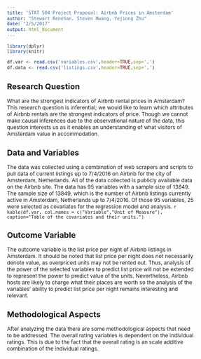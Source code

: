 ```yaml
---
title: 'STAT 504 Project Proposal: Airbnb Prices in Amsterdam'
author: "Stewart Renehan, Steven Hwang, Yejiong Zhu"
date: "2/5/2017"
output: html_document
---
```


```r
library(dplyr)
library(knitr)

df.var <- read.csv('variables.csv',header=TRUE,sep=',')
df.data <- read.csv('listings.csv',header=TRUE,sep=',')
```

<!-- your names;
the title of the project;
a brief description of the research question, identifying whether it has inferential or predictive objectives;
a brief but clear and complete description of the associated data set that includes:
data collection process (e.g., describe the sample or experimental design),
units of measurement for all variables,
data structure (e.g., if your data are on 50 U.S. states with the sample size of 354, explain where the number 354 is coming from);
a clear identification of the outcome variable;
a brief description of any unusual methodological aspects that are already apparent (e.g., homoscedasticity, outliers, or dependent data structure);
a few key references.
The entire project proposal, including references, should not exceed one double-sided page in a normal size font (12pts).  --> 

<style type="text/css">
body{ /* Normal  */
   font-size: 12px;
}
</style>

## Research Question
What are the strongest indicators of Airbnb rental prices in Amsterdam? This research question is inferential; we would like to learn which attributes of Airbnb rentals are the strongest indicators of price. Though we cannot make causal inferences due to the observational nature of the data, this question interests us as it enables an understanding of what visitors of Amsterdam value in accommodation.

## Data and Variables
The data was collected using a combination of web scrapers and scripts to pull data of current listings up to 7/4/2016 on Airbnb for the city of Amsterdam, Netherlands. All of the data collected is publicly available data on the Airbnb site. The data has 95 variables with a sample size of 13849. The sample size of 13849, which is the number of Airbnb listings currently active in Amsterdam, Netherlands up to 7/4/2016. Of those 95 variables, 25 were selected as covariates for the regression model and analysis. 
`r kable(df.var, col.names = c("Variable","Unit of Measure"), caption="Table of the covariates and their units.")`

## Outcome Variable
The outcome variable is the list price per night of Airbnb listings in Amsterdam. It should be noted that list price per night does not necessarily denote value, as overpriced units may not be rented out. Thus, analysis of the power of the selected variables to predict list price will not be extended to represent the power to predict value of the units. Nevertheless, Airbnb hosts are likely to charge what their places are worth so the analysis of the variables' ability to predict list price per night remains interesting and relevant.

## Methodological Aspects
After analyzing the data there are some methodological aspects that need to be addressed. The overall rating variables is dependent on the individual ratings. This is due to the fact that the overall rating is an scale additive combination of the individual ratings. 